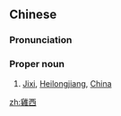 ==Chinese==
{{zh-forms|s=鸡西}}

===Pronunciation===
{{zh-pron
|m=Jīxī
|c=gai1 sai1
|cat=propn
}}

===Proper noun===
{{zh-proper noun}}

# [[Jixi]], [[Heilongjiang]], [[China]]

{{zh-cat|Cities}}

[[zh:雞西]]